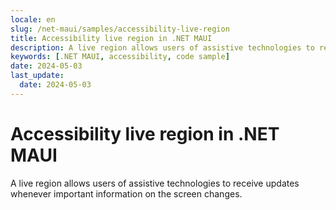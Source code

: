 ```yaml
---
locale: en
slug: /net-maui/samples/accessibility-live-region
title: Accessibility live region in .NET MAUI
description: A live region allows users of assistive technologies to receive updates whenever important information on the screen changes.
keywords: [.NET MAUI, accessibility, code sample]
date: 2024-05-03
last_update:
  date: 2024-05-03
---
```


# Accessibility live region in .NET MAUI

A live region allows users of assistive technologies to receive updates whenever important information on the screen changes.

<CodeSample id="accessibility-live-region" locale="en" platform="net-maui"/>
